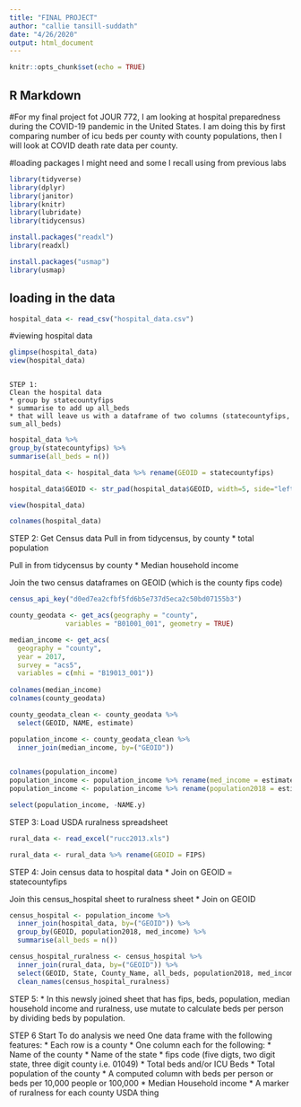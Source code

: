 ```yaml
---
title: "FINAL PROJECT"
author: "callie tansill-suddath"
date: "4/26/2020"
output: html_document
---
```


```r
knitr::opts_chunk$set(echo = TRUE)
```

## R Markdown

#For my final project fot JOUR 772, I am looking at hospital preparedness during the COVID-19 pandemic in the United States. I am doing this by first comparing number of icu beds per county with county populations, then I will look at COVID death rate data per county.

#loading packages I might need and some I recall using from previous labs

```r
library(tidyverse)
library(dplyr)
library(janitor)
library(knitr)
library(lubridate)
library(tidycensus)

install.packages("readxl")
library(readxl)

install.packages("usmap")
library(usmap)
```

## loading in the data

```r
hospital_data <- read_csv("hospital_data.csv")
```


#viewing hospital data

```r
glimpse(hospital_data)
view(hospital_data)
```

```

STEP 1: 
Clean the hospital data
* group by statecountyfips
* summarise to add up all_beds
* that will leave us with a dataframe of two columns (statecountyfips, sum_all_beds)
```

```r
hospital_data %>%
group_by(statecountyfips) %>% 
summarise(all_beds = n())

hospital_data <- hospital_data %>% rename(GEOID = statecountyfips)

hospital_data$GEOID <- str_pad(hospital_data$GEOID, width=5, side="left", pad="0")

view(hospital_data)

colnames(hospital_data) 


```

STEP 2:
Get Census data 
Pull in from tidycensus, by county
* total population

Pull in from tidycensus by county
* Median household income

Join the two census dataframes on GEOID (which is the county fips code)

```r
census_api_key("d0ed7ea2cfbf5fd6b5e737d5eca2c50bd07155b3")

county_geodata <- get_acs(geography = "county",
              variables = "B01001_001", geometry = TRUE)

median_income <- get_acs(
  geography = "county",
  year = 2017,
  survey = "acs5",
  variables = c(mhi = "B19013_001"))
 
colnames(median_income)             
colnames(county_geodata)

county_geodata_clean <- county_geodata %>%
  select(GEOID, NAME, estimate)

```

```R
population_income <- county_geodata_clean %>%
  inner_join(median_income, by=("GEOID"))
  

colnames(population_income)
population_income <- population_income %>% rename(med_income = estimate.y)
population_income <- population_income %>% rename(population2018 = estimate.x)

select(population_income, -NAME.y)
```
STEP 3:
Load USDA ruralness spreadsheet

```r

rural_data <- read_excel("rucc2013.xls")

```

```r

rural_data <- rural_data %>% rename(GEOID = FIPS)

```


STEP 4:
Join census data to hospital data
* Join on GEOID = statecountyfips

Join this census_hospital sheet to ruralness sheet
* Join on GEOID

```r

census_hospital <- population_income %>%
  inner_join(hospital_data, by=("GEOID")) %>%
  group_by(GEOID, population2018, med_income) %>%
  summarise(all_beds = n())

census_hospital_ruralness <- census_hospital %>%
  inner_join(rural_data, by=("GEOID")) %>%
  select(GEOID, State, County_Name, all_beds, population2018, med_income, RUCC_2013, geometry) %>%
  clean_names(census_hospital_ruralness)

```

STEP 5:
* In this newsly joined sheet that has fips, beds, population, median household income and ruralness, use mutate to calculate beds per person by dividing beds by population. 

STEP 6
Start To do analysis we need
One data frame with the following features:
* Each row is a county
* One column each for the following:
  * Name of the county 
  * Name of the state 
  * fips code (five digts, two digit state, three digit county i.e. 01049)
  * Total beds and/or ICU Beds
  * Total population of the county
  * A computed column with beds per person or beds per 10,000 people or 100,000
  * Median Household income
  * A marker of ruralness for each county USDA thing
